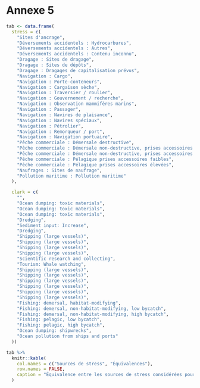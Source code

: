 # Annexe 5 {-}

```r
tab <- data.frame(
  stress = c(
    "Sites d'ancrage",
    "Déversements accidentels : Hydrocarbures",
    "Déversements accidentels : Autres",
    "Déversements accidentels : Contenu inconnu",
    "Dragage : Sites de dragage",
    "Dragage : Sites de dépôts",
    "Dragage : Dragages de capitalisation prévus",
    "Navigation : Cargo",
    "Navigation : Porte-conteneurs",
    "Navigation : Cargaison sèche",
    "Navigation : Traversier / roulier",
    "Navigation : Gouvernement / recherche",
    "Navigation : Observation mammifères marins",
    "Navigation : Passager",
    "Navigation : Navires de plaisance",
    "Navigation : Navires spéciaux",
    "Navigation : Pétrolier",
    "Navigation : Remorqueur / port",
    "Navigation : Navigation portuaire",
    "Pêche commerciale : Démersale destructive",
    "Pêche commerciale : Démersale non-destructive, prises accessoires faibles",
    "Pêche commerciale : Démersale non-destructive, prises accessoires élevées",
    "Pêche commerciale : Pélagique prises accessoires faibles",
    "Pêche commerciale : Pélagique prises accessoires élevées",
    "Naufrages : Sites de naufrage",
    "Pollution maritime : Pollution maritime"
  ),

  clark = c(
    "",
    "Ocean dumping: toxic materials",
    "Ocean dumping: toxic materials",
    "Ocean dumping: toxic materials",
    "Dredging",
    "Sediment input: Increase",
    "Dredging",
    "Shipping (large vessels)",
    "Shipping (large vessels)",
    "Shipping (large vessels)",
    "Shipping (large vessels)",
    "Scientific research and collecting",
    "Tourism: Whale watching",
    "Shipping (large vessels)",
    "Shipping (large vessels)",
    "Shipping (large vessels)",
    "Shipping (large vessels)",
    "Shipping (large vessels)",
    "Shipping (large vessels)",
    "Fishing: demersal, habitat-modifying",
    "Fishing: demersal, non-habitat-modifying, low bycatch",
    "Fishing: demersal, non-habitat-modifying, high bycatch",
    "Fishing: pelagic, low bycatch",
    "Fishing: pelagic, high bycatch",
    "Ocean dumping: shipwrecks",
    "Ocean pollution from ships and ports"
  ))

tab %>%
  knitr::kable(
    col.names = c("Sources de stress", "Équivalences"),
    row.names = FALSE,
    caption = "Équivalence entre les sources de stress considérées pour l'évaluation des effets cumulatifs des activités maritimes dans le Saint-Laurent et le Saguenay et celles retrouvées dans la matrice de vulnérabilité des habitats proposée par @clark-murray2015a."
  )

```
